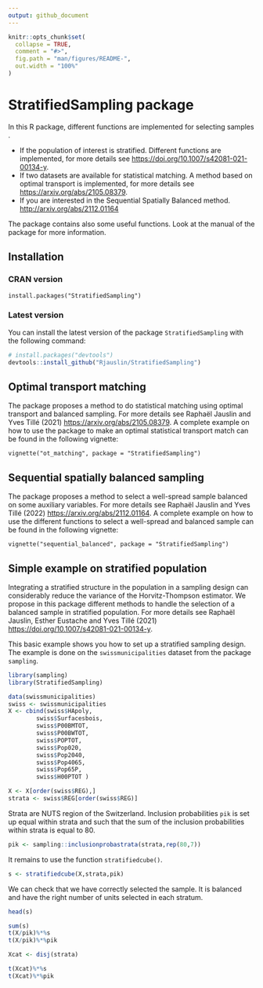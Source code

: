 ```yaml
---
output: github_document
---
```


<!-- README.md is generated from README.Rmd. Please edit that file -->

```r
knitr::opts_chunk$set(
  collapse = TRUE,
  comment = "#>",
  fig.path = "man/figures/README-",
  out.width = "100%"
)
```
# StratifiedSampling package

In this R package, different functions are implemented for selecting samples . 

* If the population of interest is stratified. Different functions are implemented, for more details see <https://doi.org/10.1007/s42081-021-00134-y>.
* If two datasets are available for statistical matching. A method based on optimal transport is implemented, for more details see <https://arxiv.org/abs/2105.08379>.
* If you are interested in the Sequential Spatially Balanced method. <http://arxiv.org/abs/2112.01164>

The package contains also some useful functions. Look at the manual of the package for more information. 

## Installation

### CRAN version

```
install.packages("StratifiedSampling")
```

### Latest version 

You can install the latest version of the package `StratifiedSampling` with the following command:

``` r
# install.packages("devtools")
devtools::install_github("Rjauslin/StratifiedSampling")
```

## Optimal transport matching

The package proposes a method to do statistical matching using optimal transport and balanced sampling. For more details see Raphaël Jauslin and Yves Tillé (2021) <https://arxiv.org/abs/2105.08379>. A complete example on how to use the package to make an optimal statistical transport match can be found in the following vignette:

```
vignette("ot_matching", package = "StratifiedSampling")
```

## Sequential spatially balanced sampling

The package proposes a method to select a well-spread sample balanced on some auxiliary variables. For more details see Raphaël Jauslin and Yves Tillé (2022) <https://arxiv.org/abs/2112.01164>. A complete example on how to use the different functions to select a well-spread and balanced sample can be found in the following vignette:
```
vignette("sequential_balanced", package = "StratifiedSampling")
```


## Simple example on stratified population

Integrating a stratified structure in the population in a sampling design can considerably reduce the variance of the Horvitz-Thompson estimator. We propose in this package different methods to handle the selection of a balanced sample in stratified population. For more details see Raphaël Jauslin, Esther Eustache and Yves Tillé (2021) <https://doi.org/10.1007/s42081-021-00134-y>.



This basic example shows you how to set up a stratified sampling design. The example is done on the `swissmunicipalities` dataset from the package `sampling`.

```r
library(sampling)
library(StratifiedSampling)

data(swissmunicipalities)
swiss <- swissmunicipalities
X <- cbind(swiss$HApoly,
        swiss$Surfacesbois,
        swiss$P00BMTOT,
        swiss$P00BWTOT,
        swiss$POPTOT,
        swiss$Pop020,
        swiss$Pop2040,
        swiss$Pop4065,
        swiss$Pop65P,
        swiss$H00PTOT )

X <- X[order(swiss$REG),]
strata <- swiss$REG[order(swiss$REG)]
```

Strata are NUTS region of the Switzerland. Inclusion probabilities `pik` is set up equal within strata and such that the sum of the inclusion probabilities within strata is equal to 80.

```r
pik <- sampling::inclusionprobastrata(strata,rep(80,7))
```


It remains to use the function `stratifiedcube()`.

```r
s <- stratifiedcube(X,strata,pik)
```



We can check that we have correctly selected the sample. It is balanced and have the right number of units selected in each stratum.

```r
head(s)

sum(s)
t(X/pik)%*%s
t(X/pik)%*%pik

Xcat <- disj(strata)

t(Xcat)%*%s
t(Xcat)%*%pik

```

